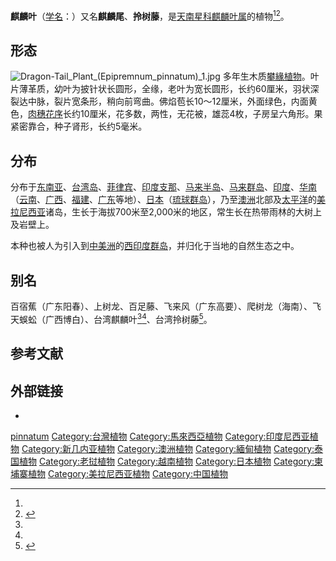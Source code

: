 {{Speciesbox
| taxon=Epipremnum pinnatum
| status = NE
| status_system = iucn3.1
| image =Epipremnum pinnatum.jpg
| authority = ([[L.|L.]]) [[Engl.|Engl.]], 1908
| synonyms_ref ={{r|theplantlist}}
| synonyms ={{Collapsible list|bullets=yes|title=超过40项
|''Epipremnum angustilobum''<br><small>[[K.Krause|K.Krause]], 1911</small>
|''Epipremnum elegans''<br><small>[[Engl.|Engl.]], 1879</small>
|''Epipremnum elegans'' f. ''ternatensis''<br><small>[[Alderw.|Alderw.]], 1922</small>
|''Epipremnum formosanum''<br><small>[[Hayata|Hayata]], 1915</small>
|''Epipremnum glaucicephalum''<br><small>[[Elmer|Elmer]], 1938（无效名）</small>
|''Epipremnum merrillii''<br><small>[[Engl.|Engl.]] & [[K.Krause|K.Krause]], 1908</small>
|''Epipremnum mirabile''<br><small>[[Schott|Schott]], 1858</small>
|''Epipremnum mirabile'' f. ''eperforatum''<br><small>[[Engl.|Engl.]], 1898</small>
|''Epipremnum mirabile'' f. ''multisectum''<br><small>[[Engl.|Engl.]], 1898</small>
|''Epipremnum pinnatum'' f. ''multisectum''<br><small>([[Engl.|Engl.]]) [[Engl.|Engl.]], 1908</small>
|''Epipremnum robinsonii''<br><small>[[K.Krause|K.Krause]], 1912</small>
|''Monstera caudata''<br><small>([[Roxb.|Roxb.]]) [[Schott|Schott]], 1830</small>
|''Monstera dilacerata''<br><small>([[K.Koch|K.Koch]] & [[Sello|Sello]]) [[K.Koch|K.Koch]], 1855</small>
|''Monstera pinnata''<br><small>([[L.|L.]]) [[Schott|Schott]], 1830</small>
|''Philodendron dilaceratum''<br><small>[[Engl.|Engl.]], 1879</small>
|''Philodendron nechodomae''<br><small>[[Britton|Britton]], 1926</small>
|''Polypodium laciniatum''<br><small>[[Burm.f.|Burm.f.]], 1768</small>
|''Pothos caudatus''<br><small>[[Roxb.|Roxb.]], 1820</small>
|''Pothos decursivus''<br><small>[[Wall.|Wall.]], 1831（不合法名）</small>
|''Pothos pinnatifidus''<br><small>[[Roxb.|Roxb.]], 1820</small>
|''Pothos pinnatus''<br><small>[[L.|L.]], 1763</small>
|''Rhaphidophora caudata ''<br><small>([[Roxb.|Roxb.]]) [[Schott|Schott]], 1860</small>
|''Rhaphidophora cunninghamii ''<br><small>[[Schott|Schott]], 1861</small>
|''Rhaphidophora dilacerata ''<br><small>([[K.Koch|K.Koch]] & [[Sello|Sello]]) [[K.Koch|K.Koch]], 1864</small>
|''Rhaphidophora formosana ''<br><small>([[Hayata|Hayata]]) [[M.Hotta|M.Hotta]], 1970（不合法名）</small>
|''Rhaphidophora laciniata ''<br><small>([[Burm.f.|Burm.f.]]) [[Merr.|Merr.]], 1921</small>
|''Rhaphidophora lovellae ''<br><small>[[F.M.Bailey|F.M.Bailey]], 1897</small>
|''Rhaphidophora merrillii ''<br><small>[[Engl.|Engl.]], 1905</small>
|''Rhaphidophora neocaledonica ''<br><small>[[Guillaumin|Guillaumin]], 1937</small>
|''Rhaphidophora pertusa'' var. ''vitiensis ''<br><small>([[Schott|Schott]]) [[Engl.|Engl.]]</small>
|''Rhaphidophora pinnata ''<br><small>([[L.|L.]]) [[Schott|Schott]], 1857</small>
|''Rhaphidophora pinnatifida ''<br><small>([[Roxb.|Roxb.]]) [[Schott|Schott]], 1857</small>
|''Rhaphidophora vitiensis ''<br><small>[[Schott|Schott]], 1861</small>
|''Rhaphidophora wallichii ''<br><small>[[Schott|Schott]], 1860</small>
|''Scindapsus bipinnatifidus ''<br><small>[[Teijsm.|Teijsm.]] & [[Binn.|Binn.]], 1866</small>
|''Scindapsus caudatus''<br><small>([[Roxb.|Roxb.]]) [[Schott|Schott]], 1832</small>
|''Scindapsus decursivus''<br><small>[[Moritzi|Moritzi]], 1854（不合法名）</small>
|''Scindapsus dilaceratus''<br><small>[[K.Koch|K.Koch]] & [[Sello|Sello]], 1853</small>
|''Scindapsus forsteri''<br><small>[[Endl.|Endl.]], 1836</small>
|''Scindapsus pinnatifidus''<br><small>([[Roxb.|Roxb.]]) [[Schott|Schott]], 1832</small>
|''Scindapsus pinnatus''<br><small>([[L.|L.]]) [[Schott|Schott]], 1832</small>
|''Tornelia dilacerata''<br><small>([[K.Koch|K.Koch]] & [[Sello|Sello]]) [[Schott|Schott]], 1860</small>
}}
}}

'''麒麟叶'''（[[学名|学名]]：{{lang|la|''Epipremnum pinnatum''}}）又名'''麒麟尾'''、'''拎树藤'''，是[[天南星科|天南星科]][[麒麟叶属|麒麟叶属]]的植物<ref name="昆明植物研究所1384"/><ref>{{TaiBNET| zh=拎樹藤 | id=201152 | binomial=Epipremnum pinnatum | authority=(L.) Engl. ex Engl. & Kraus, 1908 | var= | accessdate=2013-01-24}}</ref>。

== 形态 ==
[[File:Dragon-Tail_Plant_(Epipremnum_pinnatum)_1.jpg|thumb]]
多年生木质[[攀緣植物|攀緣植物]]。叶片薄革质，幼叶为披针状长圆形，全缘，老叶为宽长圆形，长约60厘米，羽状深裂达中脉，裂片宽条形，稍向前弯曲。佛焰苞长10～12厘米，外面绿色，内面黄色，[[肉穗花序|肉穗花序]]长约10厘米，花多数，两性，无花被，雄蕊4枚，子房呈六角形。果紧密靠合，种子肾形，长约5毫米。
{{gallery
|File:Dragon-Tail Plant (Epipremnum pinnatum) 6.jpg|肉穗花序
|File:Rhaphidophora pinnata.jpg|枝叶：小型叶全缘；中型叶呈不规则深裂
}}

== 分布 ==
分布于[[东南亚|东南亚]]、[[台湾岛|台湾岛]]、[[菲律宾|菲律宾]]、[[印度支那|印度支那]]、[[马来半岛|马来半岛]]、[[马来群岛|马来群岛]]、[[印度|印度]]、[[华南|华南]]（[[云南|云南]]、[[广西|广西]]、[[福建|福建]]、[[广东|广东]]等地）、[[日本|日本]]（[[琉球群岛|琉球群岛]]），乃至[[澳洲|澳洲]]北部及[[太平洋|太平洋]]的[[美拉尼西亚|美拉尼西亚]]诸岛{{r|kew|GRIN}}，生长于海拔700米至2,000米的地区，常生长在热带雨林的大树上及岩壁上。

本种也被人为引入到[[中美洲|中美洲]]的[[西印度群岛|西印度群岛]]，并归化于当地的自然生态之中{{r|GRIN}}。

== 别名 ==
百宿蕉（广东阳春）、上树龙、百足藤、飞来风（广东高要）、爬树龙（海南）、飞天蜈蚣（广西博白）、台湾麒麟叶<ref name="theplantlist"/><ref name="昆明植物研究所1383"/>、台湾拎树藤<ref>{{TaiBNET| zh=台湾拎树藤 | id=201151 | binomial=Epipremnum formosanum | authority=Hayata, 1915 | var= | accessdate=2013-01-24}}</ref>。

== 参考文献 ==
{{reflist|refs=
<ref name="theplantlist">[http://www.theplantlist.org/tpl1.1/record/kew-70510 ''Epipremnum pinnatum'' (L.) Engl.]. In: ''The Plant List'' (2013). Version 1.1. Published on the Internet; http://www.theplantlist.org/ [2014-3-23]. </ref>
<ref name="昆明植物研究所1384">{{cite web| url =http://www.bioinfo.cn/db05/KmzwSpecies.php?action=view&id=1384| title =麒麟叶| work =《中国高等植物数据库全库》| publisher =中国科学院微生物研究所| author =昆明植物研究所| accessdate =2009-02-22| deadurl =yes| archiveurl =https://web.archive.org/web/20160305072550/http://www.bioinfo.cn/db05/KmzwSpecies.php?action=view&id=1384| archivedate =2016年3月5日| df =}}</ref>
<ref name="昆明植物研究所1383">{{cite web| url =http://www.bioinfo.cn/db05/KmzwSpecies.php?action=view&id=1383| title =台湾麒麟叶| work =《中国高等植物数据库全库》| publisher =中国科学院微生物研究所| author =昆明植物研究所| accessdate =2009-02-22| deadurl =yes| archiveurl =https://web.archive.org/web/20160305073455/http://www.bioinfo.cn/db05/KmzwSpecies.php?action=view&id=1383| archivedate =2016年3月5日| df =}}</ref>
<ref name="GRIN">[http://www.ars-grin.gov/cgi-bin/npgs/html/taxon.pl?312725 ''''Epipremnum pinnatum'' (L.) Engl.] {{webarchive|url=https://web.archive.org/web/20150402092736/http://www.ars-grin.gov/cgi-bin/npgs/html/taxon.pl?312725 |date=2015-04-02 }}. In: USDA, ARS, National Genetic Resources Program.
Germplasm Resources Information Network - (GRIN) [Online Database].
National Germplasm Resources Laboratory, Beltsville, Maryland.
URL: http://www.ars-grin.gov/cgi-bin/npgs/html/taxon.pl?461402 (28 February 2015)</ref>
<ref name="kew">''[http://apps.kew.org/wcsp/namedetail.do?name_id=70510 Epipremnum pinnatum]''. In: Govaerts, R. (2015). ''World Checklist of Araceae''. Facilitated by the Royal Botanic Gardens, Kew. Published on the Internet; http://apps.kew.org/wcsp/ Retrieved 2015-2-28.</ref>
}}
==外部链接==
{{wikispecies|Epipremnum pinnatum}}
*{{commonscat-inline|Epipremnum pinnatum}}

{{taxonbar}}
[[Category:麒麟叶属|pinnatum]]
[[Category:台灣植物|Category:台灣植物]]
[[Category:馬來西亞植物|Category:馬來西亞植物]]
[[Category:印度尼西亚植物|Category:印度尼西亚植物]]
[[Category:新几内亚植物|Category:新几内亚植物]]
[[Category:澳洲植物|Category:澳洲植物]]
[[Category:緬甸植物|Category:緬甸植物]]
[[Category:泰国植物|Category:泰国植物]]
[[Category:老挝植物|Category:老挝植物]]
[[Category:越南植物|Category:越南植物]]
[[Category:日本植物|Category:日本植物]]
[[Category:柬埔寨植物|Category:柬埔寨植物]]
[[Category:美拉尼西亚植物|Category:美拉尼西亚植物]]
[[Category:中国植物|Category:中国植物]]